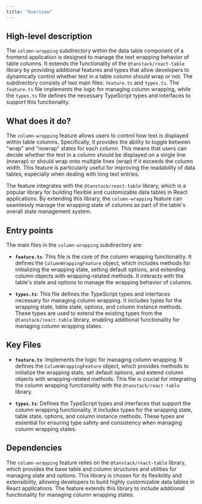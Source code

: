 ```yaml
---
title: "Overview"
---
```


## High-level description

The `column-wrapping` subdirectory within the data table component of a frontend application is designed to manage the text wrapping behavior of table columns. It extends the functionality of the `@tanstack/react-table` library by providing additional features and types that allow developers to dynamically control whether text in a table column should wrap or not. The subdirectory consists of two main files: `feature.ts` and `types.ts`. The `feature.ts` file implements the logic for managing column wrapping, while the `types.ts` file defines the necessary TypeScript types and interfaces to support this functionality.

## What does it do?

The `column-wrapping` feature allows users to control how text is displayed within table columns. Specifically, it provides the ability to toggle between "wrap" and "nowrap" states for each column. This means that users can decide whether the text in a column should be displayed on a single line (nowrap) or should wrap onto multiple lines (wrap) if it exceeds the column width. This feature is particularly useful for improving the readability of data tables, especially when dealing with long text entries.

The feature integrates with the `@tanstack/react-table` library, which is a popular library for building flexible and customizable data tables in React applications. By extending this library, the `column-wrapping` feature can seamlessly manage the wrapping state of columns as part of the table's overall state management system.

## Entry points

The main files in the `column-wrapping` subdirectory are:

- **`feature.ts`**: This file is the core of the column wrapping functionality. It defines the `ColumnWrappingFeature` object, which includes methods for initializing the wrapping state, setting default options, and extending column objects with wrapping-related methods. It interacts with the table's state and options to manage the wrapping behavior of columns.

- **`types.ts`**: This file defines the TypeScript types and interfaces necessary for managing column wrapping. It includes types for the wrapping state, table state, options, and column instance methods. These types are used to extend the existing types from the `@tanstack/react-table` library, enabling additional functionality for managing column wrapping states.

## Key Files

- **`feature.ts`**: Implements the logic for managing column wrapping. It defines the `ColumnWrappingFeature` object, which provides methods to initialize the wrapping state, set default options, and extend column objects with wrapping-related methods. This file is crucial for integrating the column wrapping functionality with the `@tanstack/react-table` library.

- **`types.ts`**: Defines the TypeScript types and interfaces that support the column wrapping functionality. It includes types for the wrapping state, table state, options, and column instance methods. These types are essential for ensuring type safety and consistency when managing column wrapping states.

## Dependencies

The `column-wrapping` feature relies on the `@tanstack/react-table` library, which provides the base table and column structures and utilities for managing state and options. This library is chosen for its flexibility and extensibility, allowing developers to build highly customizable data tables in React applications. The feature extends this library to include additional functionality for managing column wrapping states.